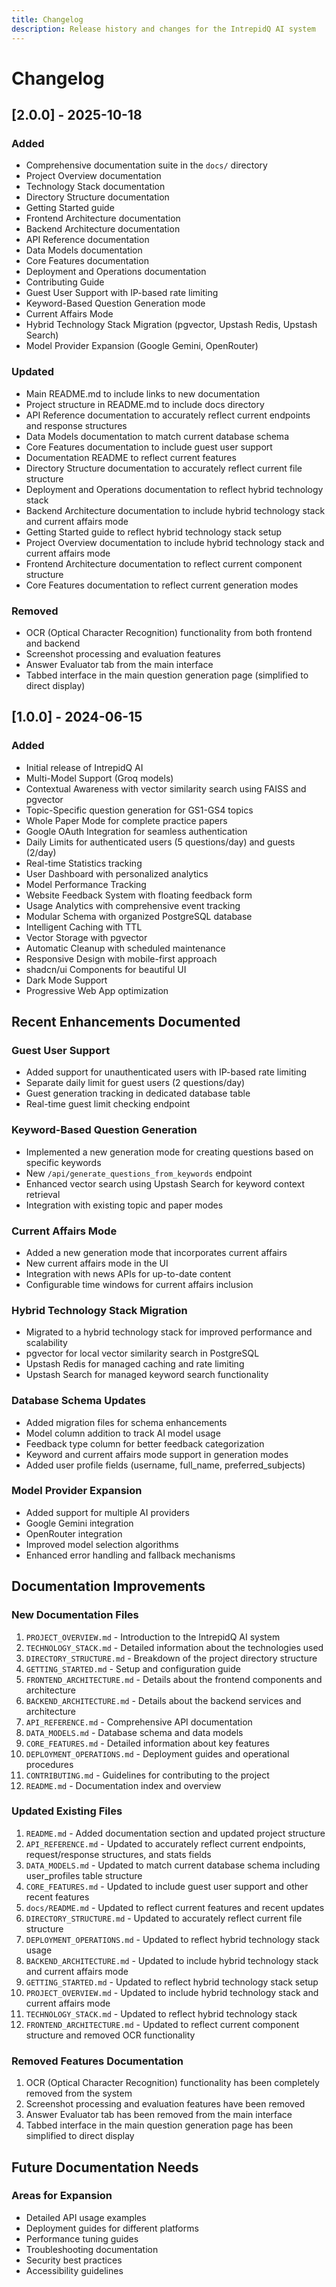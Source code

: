 ```yaml
---
title: Changelog
description: Release history and changes for the IntrepidQ AI system
---
```


# Changelog

## [2.0.0] - 2025-10-18

### Added
- Comprehensive documentation suite in the `docs/` directory
- Project Overview documentation
- Technology Stack documentation
- Directory Structure documentation
- Getting Started guide
- Frontend Architecture documentation
- Backend Architecture documentation
- API Reference documentation
- Data Models documentation
- Core Features documentation
- Deployment and Operations documentation
- Contributing Guide
- Guest User Support with IP-based rate limiting
- Keyword-Based Question Generation mode
- Current Affairs Mode
- Hybrid Technology Stack Migration (pgvector, Upstash Redis, Upstash Search)
- Model Provider Expansion (Google Gemini, OpenRouter)

### Updated
- Main README.md to include links to new documentation
- Project structure in README.md to include docs directory
- API Reference documentation to accurately reflect current endpoints and response structures
- Data Models documentation to match current database schema
- Core Features documentation to include guest user support
- Documentation README to reflect current features
- Directory Structure documentation to accurately reflect current file structure
- Deployment and Operations documentation to reflect hybrid technology stack
- Backend Architecture documentation to include hybrid technology stack and current affairs mode
- Getting Started guide to reflect hybrid technology stack setup
- Project Overview documentation to include hybrid technology stack and current affairs mode
- Frontend Architecture documentation to reflect current component structure
- Core Features documentation to reflect current generation modes

### Removed
- OCR (Optical Character Recognition) functionality from both frontend and backend
- Screenshot processing and evaluation features
- Answer Evaluator tab from the main interface
- Tabbed interface in the main question generation page (simplified to direct display)

## [1.0.0] - 2024-06-15

### Added
- Initial release of IntrepidQ AI
- Multi-Model Support (Groq models)
- Contextual Awareness with vector similarity search using FAISS and pgvector
- Topic-Specific question generation for GS1-GS4 topics
- Whole Paper Mode for complete practice papers
- Google OAuth Integration for seamless authentication
- Daily Limits for authenticated users (5 questions/day) and guests (2/day)
- Real-time Statistics tracking
- User Dashboard with personalized analytics
- Model Performance Tracking
- Website Feedback System with floating feedback form
- Usage Analytics with comprehensive event tracking
- Modular Schema with organized PostgreSQL database
- Intelligent Caching with TTL
- Vector Storage with pgvector
- Automatic Cleanup with scheduled maintenance
- Responsive Design with mobile-first approach
- shadcn/ui Components for beautiful UI
- Dark Mode Support
- Progressive Web App optimization

## Recent Enhancements Documented

### Guest User Support
- Added support for unauthenticated users with IP-based rate limiting
- Separate daily limit for guest users (2 questions/day)
- Guest generation tracking in dedicated database table
- Real-time guest limit checking endpoint

### Keyword-Based Question Generation
- Implemented a new generation mode for creating questions based on specific keywords
- New `/api/generate_questions_from_keywords` endpoint
- Enhanced vector search using Upstash Search for keyword context retrieval
- Integration with existing topic and paper modes

### Current Affairs Mode
- Added a new generation mode that incorporates current affairs
- New current affairs mode in the UI
- Integration with news APIs for up-to-date content
- Configurable time windows for current affairs inclusion

### Hybrid Technology Stack Migration
- Migrated to a hybrid technology stack for improved performance and scalability
- pgvector for local vector similarity search in PostgreSQL
- Upstash Redis for managed caching and rate limiting
- Upstash Search for managed keyword search functionality

### Database Schema Updates
- Added migration files for schema enhancements
- Model column addition to track AI model usage
- Feedback type column for better feedback categorization
- Keyword and current affairs mode support in generation modes
- Added user profile fields (username, full_name, preferred_subjects)

### Model Provider Expansion
- Added support for multiple AI providers
- Google Gemini integration
- OpenRouter integration
- Improved model selection algorithms
- Enhanced error handling and fallback mechanisms

## Documentation Improvements

### New Documentation Files
1. `PROJECT_OVERVIEW.md` - Introduction to the IntrepidQ AI system
2. `TECHNOLOGY_STACK.md` - Detailed information about the technologies used
3. `DIRECTORY_STRUCTURE.md` - Breakdown of the project directory structure
4. `GETTING_STARTED.md` - Setup and configuration guide
5. `FRONTEND_ARCHITECTURE.md` - Details about the frontend components and architecture
6. `BACKEND_ARCHITECTURE.md` - Details about the backend services and architecture
7. `API_REFERENCE.md` - Comprehensive API documentation
8. `DATA_MODELS.md` - Database schema and data models
9. `CORE_FEATURES.md` - Detailed information about key features
10. `DEPLOYMENT_OPERATIONS.md` - Deployment guides and operational procedures
11. `CONTRIBUTING.md` - Guidelines for contributing to the project
12. `README.md` - Documentation index and overview

### Updated Existing Files
1. `README.md` - Added documentation section and updated project structure
2. `API_REFERENCE.md` - Updated to accurately reflect current endpoints, request/response structures, and stats fields
3. `DATA_MODELS.md` - Updated to match current database schema including user_profiles table structure
4. `CORE_FEATURES.md` - Updated to include guest user support and other recent features
5. `docs/README.md` - Updated to reflect current features and recent updates
6. `DIRECTORY_STRUCTURE.md` - Updated to accurately reflect current file structure
7. `DEPLOYMENT_OPERATIONS.md` - Updated to reflect hybrid technology stack usage
8. `BACKEND_ARCHITECTURE.md` - Updated to include hybrid technology stack and current affairs mode
9. `GETTING_STARTED.md` - Updated to reflect hybrid technology stack setup
10. `PROJECT_OVERVIEW.md` - Updated to include hybrid technology stack and current affairs mode
11. `TECHNOLOGY_STACK.md` - Updated to reflect hybrid technology stack
12. `FRONTEND_ARCHITECTURE.md` - Updated to reflect current component structure and removed OCR functionality

### Removed Features Documentation
1. OCR (Optical Character Recognition) functionality has been completely removed from the system
2. Screenshot processing and evaluation features have been removed
3. Answer Evaluator tab has been removed from the main interface
4. Tabbed interface in the main question generation page has been simplified to direct display

## Future Documentation Needs

### Areas for Expansion
- Detailed API usage examples
- Deployment guides for different platforms
- Performance tuning guides
- Troubleshooting documentation
- Security best practices
- Accessibility guidelines